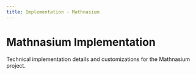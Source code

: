 ```yaml
---
title: Implementation - Mathnasium
---
```


# Mathnasium Implementation

Technical implementation details and customizations for the Mathnasium project. 